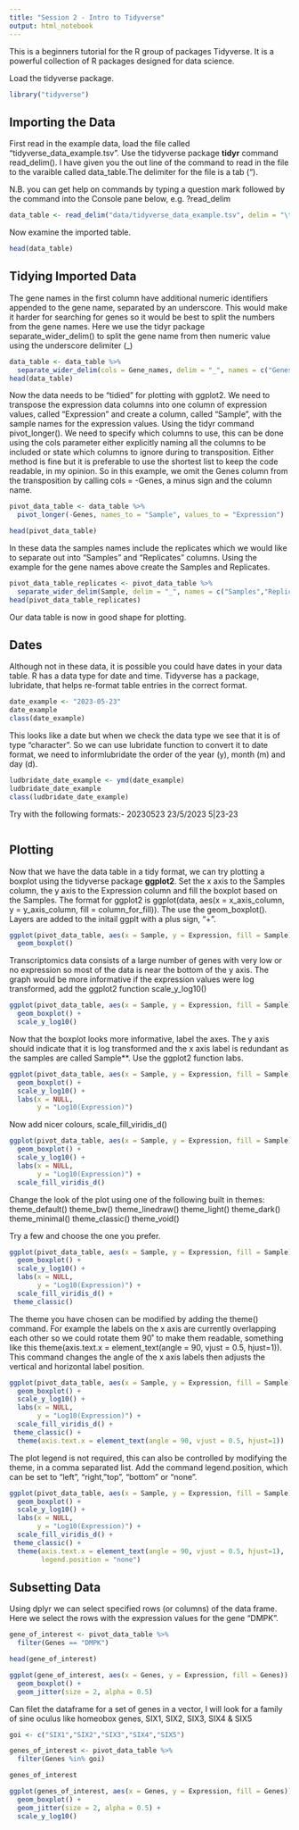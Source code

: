 ```yaml
---
title: "Session 2 - Intro to Tidyverse"
output: html_notebook
---
```


This is a beginners tutorial for the R group of packages Tidyverse. It is a powerful collection of R packages designed for data science.

Load the tidyverse package.

```r
library("tidyverse")
```


## Importing the Data
First read in the example data, load the file called "tidyverse_data_example.tsv". Use the tidyverse package **tidyr** command read_delim(). I have given you the out line of the command to read in the file to the varaible called data_table.The delimiter for the file is a tab ("\t").

N.B. you can get help on commands by typing a question mark followed by the command into the Console pane below, e.g. ?read_delim

```r
data_table <- read_delim("data/tidyverse_data_example.tsv", delim = "\t")
```

Now examine the imported table.
```r
head(data_table)
```

## Tidying Imported Data

The gene names in the first column have additional numeric identifiers appended to the gene name, separated by an underscore. This would make it harder for searching for genes so it would be best to split the numbers from the gene names.
Here we use the tidyr package separate_wider_delim() to split the gene name from then numeric value using the underscore delimiter (_)

```r
data_table <- data_table %>% 
  separate_wider_delim(cols = Gene_names, delim = "_", names = c("Genes",NA))
head(data_table)
```

Now the data needs to be "tidied" for plotting with ggplot2. We need to transpose the expression data columns into one column of expression values, called "Expression" and create a column, called "Sample", with the sample names for the expression values.
Using the tidyr command pivot_longer(). We need to specify which columns to use, this can be done using the cols parameter either explicitly naming all the columns to be included or state which columns to ignore during to transposition. Either method is fine but it is preferable to use the shortest list to keep the code readable, in my opinion. So in this example, we omit the Genes column from the transposition by calling cols = -Genes, a minus sign and the column name.

```r
pivot_data_table <- data_table %>% 
  pivot_longer(-Genes, names_to = "Sample", values_to = "Expression")

head(pivot_data_table)
```

In these data the samples names include the replicates which we would like to separate out into "Samples" and "Replicates" columns. Using the example for the gene names above create the Samples and Replicates.

```r
pivot_data_table_replicates <- pivot_data_table %>%
  separate_wider_delim(Sample, delim = "_", names = c("Samples","Replicates"))
head(pivot_data_table_replicates)
```

Our data table is now in good shape for plotting.

## Dates
Although not in these data, it is possible you could have dates in your data table. R has a data type for date and time. Tidyverse has a package, lubridate, that helps re-format table entries in the correct format.
```r
date_example <- "2023-05-23"
date_example
class(date_example)
```

This looks like a date but when we check the data type we see that it is of type "character". So we can use lubridate function to convert it to date format, we need to informlubridate the order of the year (y), month (m) and day (d).

```r
ludbridate_date_example <- ymd(date_example)
ludbridate_date_example
class(ludbridate_date_example)
```

Try with the following formats:-
20230523
23/5/2023
5|23-23
```r


```


## Plotting
Now that we have the data table in a tidy format, we can try plotting a boxplot using the tidyverse package **ggplot2**. Set the x axis to the Samples column, the y axis to the Expression column and fill the boxplot based on the Samples.
The format for ggplot2 is ggplot(data, aes(x = x_axis_column, y = y_axis_column, fill = column_for_fill)). The use the geom_boxplot(). Layers are added to the initail ggplt with a plus sign, "+".
```r
ggplot(pivot_data_table, aes(x = Sample, y = Expression, fill = Sample)) +
  geom_boxplot() 
```

Transcriptomics data consists of a large number of genes with very low or no expression so most of the data is near the bottom of the y axis. The graph would be more informative if the expression values were log transformed, add the ggplot2 function  scale_y_log10()
```r
ggplot(pivot_data_table, aes(x = Sample, y = Expression, fill = Sample)) +
  geom_boxplot() +
  scale_y_log10()
```

Now that the boxplot looks more informative, label the axes. The y axis should indicate that it is log transformed and the x axis label is redundant as the samples are called Sample**. Use the ggplot2 function labs.
```r
ggplot(pivot_data_table, aes(x = Sample, y = Expression, fill = Sample)) +
  geom_boxplot() +
  scale_y_log10() +
  labs(x = NULL,
       y = "Log10(Expression)")
```

Now add nicer colours, scale_fill_viridis_d()
```r
ggplot(pivot_data_table, aes(x = Sample, y = Expression, fill = Sample)) +
  geom_boxplot() +
  scale_y_log10() +
  labs(x = NULL,
       y = "Log10(Expression)") +
  scale_fill_viridis_d()
```

Change the look of the plot using one of the following built in themes:
theme_default()
theme_bw()
theme_linedraw()
theme_light()
theme_dark()
theme_minimal()
theme_classic()
theme_void()

Try a few and choose the one you prefer.

```r
ggplot(pivot_data_table, aes(x = Sample, y = Expression, fill = Sample)) +
  geom_boxplot() +
  scale_y_log10() +
  labs(x = NULL,
       y = "Log10(Expression)") +
  scale_fill_viridis_d() +
 theme_classic()
```

The theme you have chosen can be modified by adding the theme() command. For example the labels on the x axis are currently overlapping each other so we could rotate them 90˚ to make them readable, something like this theme(axis.text.x = element_text(angle = 90, vjust = 0.5, hjust=1)). This command changes the angle of the x axis labels then adjusts the vertical and horizontal label position.

```r
ggplot(pivot_data_table, aes(x = Sample, y = Expression, fill = Sample)) +
  geom_boxplot() +
  scale_y_log10() +
  labs(x = NULL,
       y = "Log10(Expression)") +
  scale_fill_viridis_d() +
 theme_classic() +
  theme(axis.text.x = element_text(angle = 90, vjust = 0.5, hjust=1))
```

The plot legend is not required, this can also be controlled by modifying the theme, in a comma separated list. Add the command legend.position, which can be set to "left", "right, "top", "bottom" or "none".

```r
ggplot(pivot_data_table, aes(x = Sample, y = Expression, fill = Sample)) +
  geom_boxplot() +
  scale_y_log10() +
  labs(x = NULL,
       y = "Log10(Expression)") +
  scale_fill_viridis_d() +
 theme_classic() +
  theme(axis.text.x = element_text(angle = 90, vjust = 0.5, hjust=1),
        legend.position = "none")
```

## Subsetting Data

Using dplyr we can select specified rows (or columns) of the data frame. Here we select the rows with the expression values for the gene "DMPK".

```r
gene_of_interest <- pivot_data_table %>%
  filter(Genes == "DMPK")

head(gene_of_interest)
```

```r
ggplot(gene_of_interest, aes(x = Genes, y = Expression, fill = Genes)) +
  geom_boxplot() +
  geom_jitter(size = 2, alpha = 0.5)
```

Can filet the dataframe for a set of genes in a vector, I will look for a family of sine oculus like homeobox genes, SIX1, SIX2, SIX3, SIX4 & SIX5

```r
goi <- c("SIX1","SIX2","SIX3","SIX4","SIX5")

genes_of_interest <- pivot_data_table %>%
  filter(Genes %in% goi)

genes_of_interest
```

```r
ggplot(genes_of_interest, aes(x = Genes, y = Expression, fill = Genes)) +
  geom_boxplot() +
  geom_jitter(size = 2, alpha = 0.5) +
  scale_y_log10()
```

